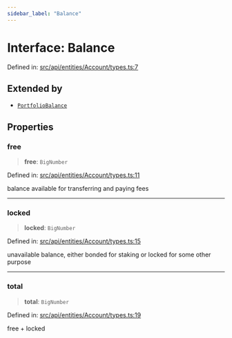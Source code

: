 ```yaml
---
sidebar_label: "Balance"
---
```


# Interface: Balance

Defined in: [src/api/entities/Account/types.ts:7](https://github.com/PolymeshAssociation/polymesh-sdk/blob/bee6a2fe7a8ce5db42a6982e793782182cde2153/src/api/entities/Account/types.ts#L7)

## Extended by

- [`PortfolioBalance`](../../../Portfolio/types/interfaces/PortfolioBalance.mdx)

## Properties

### free

> **free**: `BigNumber`

Defined in: [src/api/entities/Account/types.ts:11](https://github.com/PolymeshAssociation/polymesh-sdk/blob/bee6a2fe7a8ce5db42a6982e793782182cde2153/src/api/entities/Account/types.ts#L11)

balance available for transferring and paying fees

***

### locked

> **locked**: `BigNumber`

Defined in: [src/api/entities/Account/types.ts:15](https://github.com/PolymeshAssociation/polymesh-sdk/blob/bee6a2fe7a8ce5db42a6982e793782182cde2153/src/api/entities/Account/types.ts#L15)

unavailable balance, either bonded for staking or locked for some other purpose

***

### total

> **total**: `BigNumber`

Defined in: [src/api/entities/Account/types.ts:19](https://github.com/PolymeshAssociation/polymesh-sdk/blob/bee6a2fe7a8ce5db42a6982e793782182cde2153/src/api/entities/Account/types.ts#L19)

free + locked

